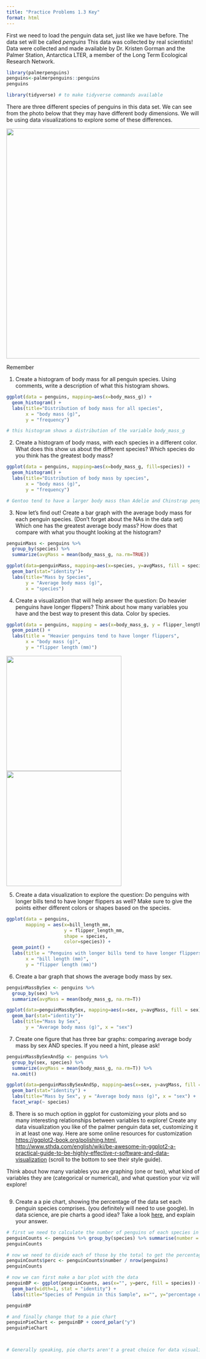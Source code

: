 ```yaml
---
title: "Practice Problems 1.3 Key"
format: html
---
```





First we need to load the penguin data set, just like we have before. The data set will be called *penguins* This data was collected by real scientists! Data were collected and made available by Dr. Kristen Gorman and the Palmer Station, Antarctica LTER, a member of the Long Term Ecological Research Network.

```r
library(palmerpenguins)
penguins<-palmerpenguins::penguins
penguins

library(tidyverse) # to make tidyverse commands available 

```

There are three different species of penguins in this data set. We can see from the photo below that they may have different body dimensions. We will be using data visualizations to explore some of these differences.

![](penguins.jpg){width="600"}

Remember

1.  Create a histogram of body mass for all penguin species. Using comments, write a description of what this histogram shows.

```r
ggplot(data = penguins, mapping=aes(x=body_mass_g)) +
  geom_histogram() +
  labs(title="Distribution of body mass for all species", 
       x = "body mass (g)", 
       y = "frequency")

# this histogram shows a distribution of the variable body_mass_g
```

2.  Create a histogram of body mass, with each species in a different color. What does this show us about the different species? Which species do you think has the greatest body mass?

```r

ggplot(data = penguins, mapping=aes(x=body_mass_g, fill=species)) +
  geom_histogram() +
  labs(title="Distribution of body mass by species", 
       x = "body mass (g)", 
       y = "frequency")

# Gentoo tend to have a larger body mass than Adelie and Chinstrap penguins.

```

3.  Now let's find out! Create a bar graph with the average body mass for each penguin species. (Don't forget about the NAs in the data set) Which one has the greatest average body mass? How does that compare with what you thought looking at the histogram?

```r
penguinMass <- penguins %>% 
  group_by(species) %>% 
  summarize(avgMass = mean(body_mass_g, na.rm=TRUE))

ggplot(data=penguinMass, mapping=aes(x=species, y=avgMass, fill = species)) +
  geom_bar(stat="identity")+
  labs(title="Mass by Species", 
       y = "Average body mass (g)", 
       x = "species")
```

4.  Create a visualization that will help answer the question: Do heavier penguins have longer flippers? Think about how many variables you have and the best way to present this data. Color by species.

```r
ggplot(data = penguins, mapping = aes(x=body_mass_g, y = flipper_length_mm, color = species)) +
  geom_point() +
  labs(title = "Heavier penguins tend to have longer flippers", 
       x = "body mass (g)", 
       y = "flipper length (mm)")
```

![](penguinMouth.jpg){width="300"} ![](penguinAnatomy.jpg){width="300"}

5.  Create a data visualization to explore the question: Do penguins with longer bills tend to have longer flippers as well? Make sure to give the points either different colors or shapes based on the species.

```r
ggplot(data = penguins, 
       mapping = aes(x=bill_length_mm, 
                     y = flipper_length_mm, 
                     shape = species, 
                     color=species)) +
  geom_point() +
  labs(title = "Penguins with longer bills tend to have longer flippers", 
       x = "bill length (mm)", 
       y = "flipper length (mm)")
```

6.  Create a bar graph that shows the average body mass by sex.

```r
penguinMassBySex <- penguins %>% 
  group_by(sex) %>% 
  summarize(avgMass = mean(body_mass_g, na.rm=T))

ggplot(data=penguinMassBySex, mapping=aes(x=sex, y=avgMass, fill = sex)) +
  geom_bar(stat="identity")+
  labs(title="Mass by Sex", 
       y = "Average body mass (g)", x = "sex")
```

7.  Create one figure that has three bar graphs: comparing average body mass by sex AND species. If you need a hint, please ask!

```r
penguinMassBySexAndSp <- penguins %>% 
  group_by(sex, species) %>% 
  summarize(avgMass = mean(body_mass_g, na.rm=T)) %>% 
  na.omit()

ggplot(data=penguinMassBySexAndSp, mapping=aes(x=sex, y=avgMass, fill = sex)) +
  geom_bar(stat="identity") + 
  labs(title="Mass by Sex", y = "Average body mass (g)", x = "sex") +
  facet_wrap(~ species)
```

8.  There is so much option in ggplot for customizing your plots and so many interesting relationships between variables to explore! Create any data visualization you like of the palmer penguin data set, customizing it in at least one way. Here are some online resources for customization <https://ggplot2-book.org/polishing.html>, <http://www.sthda.com/english/wiki/be-awesome-in-ggplot2-a-practical-guide-to-be-highly-effective-r-software-and-data-visualization> (scroll to the bottom to see their style guide).

Think about how many variables you are graphing (one or two), what kind of variables they are (categorical or numerical), and what question your viz will explore!

```r

```

9.  Create a a pie chart, showing the percentage of the data set each penguin species comprises. (you definitely will need to use google). In data science, are pie charts a good idea? Take a look [here](https://medium.com/analytics-vidhya/dont-use-pie-charts-in-data-analysis-6c005723e657), and explain your answer.

```r
# first we need to calculate the number of penguins of each species in the dataset
penguinCounts <- penguins %>% group_by(species) %>% summarise(number = n())
penguinCounts

# now we need to divide each of those by the total to get the percentage
penguinCounts$perc <- penguinCounts$number / nrow(penguins)
penguinCounts

# now we can first make a bar plot with the data
penguinBP <- ggplot(penguinCounts, aes(x="", y=perc, fill = species)) +
  geom_bar(width=1, stat = "identity") +
  labs(title="Species of Penguin in this Sample", x="", y="percentage of species")

penguinBP

# and finally change that to a pie chart
penguinPieChart <- penguinBP + coord_polar("y")
penguinPieChart



# Generally speaking, pie charts aren't a great choice for data visualizations, because humans aren't good and comparing shapes with angles. Differences in bar charts are much easier for humans to interpret.
```
